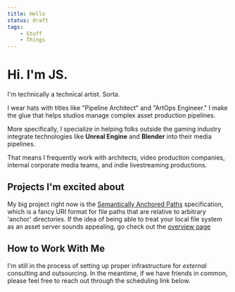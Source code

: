 ```yaml
---
title: Hello
status: draft
tags:
    - Stuff
    - Things
---
```



# Hi. I'm JS.

I'm technically a technical artist. Sorta.

I wear hats with titles like "Pipeline Architect" and "ArtOps Engineer."
I make the glue that helps studios manage complex asset production pipelines.

More specifically, I specialize in helping folks outside the gaming industry integrate technologies like **Unreal Engine** and **Blender** into their media pipelines.

That means I frequently work with architects, video production companies, internal corporate media teams, and indie livestreaming productions.

## Projects I'm excited about

My big project right now is the [Semantically Anchored Paths](https://github.com/Jean-Silas/SemanticallyAnchoredPaths-Specification) specification, which is a fancy URI format for file paths that are relative to arbitrary 'anchor' directories.
If the idea of being able to treat your local file system as an asset server sounds appealing, go check out the [overview page](sap) 

## How to Work With Me

I'm still in the process of setting up proper infrastructure for _external_ consulting and outsourcing.
In the meantime, if we have friends in common, please feel free to reach out through the scheduling link below.
